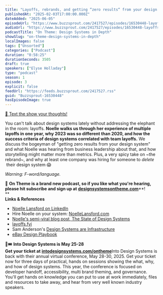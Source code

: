 ```yaml
---
title: "Layoffs, rebrands, and getting “zero results“ from your design system, with Noelle Lansford — #03"
publishedAt: "2025-02-03T17:00:00.000Z"
dateAdded: "2025-06-05"
episodeUrl: "https://www.buzzsprout.com/2417527/episodes/16530448-layoffs-rebrands-and-getting-zero-results-from-your-design-system-with-noelle-lansford-03.mp3"
audioUrl: "https://www.buzzsprout.com/2417527/episodes/16530448-layoffs-rebrands-and-getting-zero-results-from-your-design-system-with-noelle-lansford-03.mp3"
podcastTitle: "On Theme: Design Systems in Depth"
showSlug: "on-theme-design-systems-in-depth"
localImages: false
tags: ["Unsorted"]
categories: ["Podcast"]
duration: "0:58:25"
durationSeconds: 3505
draft: true
speakers: ["Elyse Holladay"]
type: "podcast"
season: 1
episode: 3
explicit: false
feedUrl: "https://feeds.buzzsprout.com/2417527.rss"
guid: "Buzzsprout-16530448"
hasEpisodeImage: true
---
```

[📲 Text the show your thoughts!](https://www.buzzsprout.com/twilio/text_messages/2417527/open_sms)

You can't talk about design systems lately without addressing the elephant in the room: layoffs. **Noelle walks us through her experience of multiple layoffs in one year, why 2023 was so different than 2020, and how the success criteria of design systems correlated with team layoffs.** We discuss the bogeyman of "getting zero results from your design system" and what Noelle was hearing from business leadership about that, and how storytelling might matter more than metrics. Plus, a very spicy take on ~the rebrand~, and why at least one company was hiring for someone to _delete_  their design system 😱  
  
_Warning: F-word/language._  
  
💖 **On Theme is a brand new podcast, so if you like what you're hearing, please hit subscribe and sign up at** [**designsystemsontheme.com**](http://designsystemsontheme.com/)**!  
**  
**Links & References**

-   [Noelle Lansford on LinkedIn](https://www.linkedin.com/in/noellelansford/)
-   Hire Noelle on your system: [NoelleLansford.com](https://www.noellelansford.com/)
-   [Noelle's semi-viral blog post, The State of Design Systems](https://www.noellelansford.com/thoughts/state-of-ds-where-have-we-been-where-are-we-going)
-   [layoffs.fyi](https://layoffs.fyi/)
-   Sam Anderson's [Design Systems are Infrastructure](https://www.linkedin.com/pulse/design-systems-infrastructure-evolution-age-ai-sam-anderson-w29bc/)
-   [eBay Design Playbook](https://playbook.ebay.com/)

🎨🎟️ **Into Design Systems is May 25-28  
Get your ticket at** [**intodesignsystems.com/ontheme**](http://intodesignsystems.com/ontheme)Into Design Systems is back with their annual virtual conference, May 28-30, 2025. Get your ticket now for three days of practical, hands on sessions showing the what, why, and how of design systems. This year, the conference is focused on developer handoff, accessibility, multi brand theming, and governance. You'll get hands on knowledge you can put to use at work immediately, files and resources to take away, and hear from very well known industry speakers.

